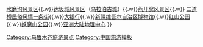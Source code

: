 {{Navbox
|name = 乌鲁木齐新十景
|state = {{{state|autocollapse}}}
|title = [[乌鲁木齐新十景]]
|image = 
|titlestyle = background:lightred
| list1 = 
 [[乌鲁木齐南山风景区]]{{.w}}[[水磨沟风景区]]{{.w}}[[达坂城风景区]]（[[乌拉泊古城]]）{{.w}}[[燕儿窝风景区]]{{.w}} [[二道桥 (乌鲁木齐)|二道桥民俗风情一条街]]{{.w}}[[大银行 (乌鲁木齐)|大银行]]{{.w}}[[新疆维吾尔自治区博物馆]]{{.w}}[[红山公园]]{{.w}}[[雅玛里克山|妖魔山公园]]{{.w}}[[亚洲大陆地理中心]]
}}<noinclude>
[[Category:乌鲁木齐旅游景点]]
[[Category:中国旅游模板]]
</noinclude>